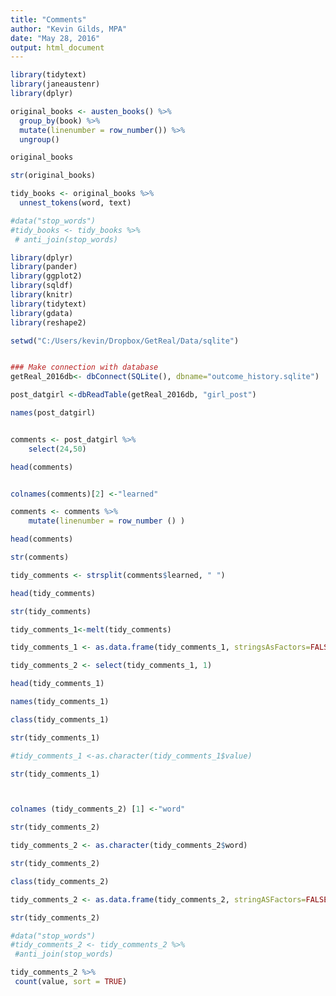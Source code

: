 ```yaml
---
title: "Comments"
author: "Kevin Gilds, MPA"
date: "May 28, 2016"
output: html_document
---
```



```r
library(tidytext)
library(janeaustenr)
library(dplyr)

original_books <- austen_books() %>%
  group_by(book) %>%
  mutate(linenumber = row_number()) %>%
  ungroup()

original_books

str(original_books)

tidy_books <- original_books %>%
  unnest_tokens(word, text)

#data("stop_words")
#tidy_books <- tidy_books %>%
 # anti_join(stop_words)

```






```r
library(dplyr)
library(pander)
library(ggplot2)
library(sqldf)
library(knitr)
library(tidytext)
library(gdata)
library(reshape2)

setwd("C:/Users/kevin/Dropbox/GetReal/Data/sqlite")


### Make connection with database
getReal_2016db<- dbConnect(SQLite(), dbname="outcome_history.sqlite")

post_datgirl <-dbReadTable(getReal_2016db, "girl_post")

names(post_datgirl)


comments <- post_datgirl %>%
    select(24,50)

head(comments)


colnames(comments)[2] <-"learned"

comments <- comments %>%
    mutate(linenumber = row_number () )

head(comments)

str(comments)

tidy_comments <- strsplit(comments$learned, " ")

head(tidy_comments)

str(tidy_comments)

tidy_comments_1<-melt(tidy_comments)

tidy_comments_1 <- as.data.frame(tidy_comments_1, stringsAsFactors=FALSE)

tidy_comments_2 <- select(tidy_comments_1, 1)

head(tidy_comments_1)

names(tidy_comments_1)

class(tidy_comments_1)

str(tidy_comments_1)

#tidy_comments_1 <-as.character(tidy_comments_1$value)

str(tidy_comments_1)




```


```r
colnames (tidy_comments_2) [1] <-"word"

str(tidy_comments_2)

tidy_comments_2 <- as.character(tidy_comments_2$word)

str(tidy_comments_2)

class(tidy_comments_2)

tidy_comments_2 <- as.data.frame(tidy_comments_2, stringASFactors=FALSE)

str(tidy_comments_2)

```




```r

#data("stop_words")
#tidy_comments_2 <- tidy_comments_2 %>%
 #anti_join(stop_words)

tidy_comments_2 %>%
 count(value, sort = TRUE) 


```



